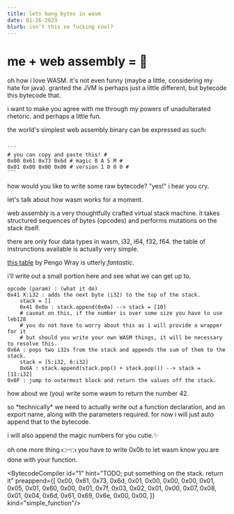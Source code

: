 ```yaml
---
title: lets bang bytes in wasm
date: 01-26-2023
blurb: isn't this so fucking cool?
---
```


<script src="/blog/scripts/wabt.js"></script>

# me + web assembly = 💖
oh how i love WASM. it's not even funny (maybe a little, considering my hate for java).
granted the JVM is perhaps just a little different, but bytecode this bytecode that.

i want to make you agree with me through my powers of unadulterated rhetoric. and perhaps a little fun.

the world's simplest web assembly binary can be expressed as such:

<code>
```
# you can copy and paste this! #
0x00 0x61 0x73 0x6d # magic 0 A S M #
0x01 0x00 0x00 0x00 # version 1 0 0 0 #
```
</code>

how would you like to write some raw bytecode? "yes!" i hear you cry.

<BytecodeCompiler id="0" hint="0x00 0x61..." preappend={[]}/>

let's talk about how wasm works for a moment.

web assembly is a very thoughtfully crafted virtual stack machine.
it takes structured sequences of bytes (opcodes) and performs mutations
on the stack itself.

there are only four data types in wasm, i32, i64, f32, f64.
the table of instrunctions available is actually very simple.

[this table](https://pengowray.github.io/wasm-ops/) by Pengo Wray is utterly *fantastic*.

i'll write out a small portion here and see what we can get up to.

```
opcode (param) : (what it do)
0x41 X:i32 : adds the next byte (i32) to the top of the stack.
    stack = []
    0x41 0x0a : stack.append(0x0a) --> stack = [10]
    # caveat on this, if the number is over some size you have to use leb128
    # you do not have to worry about this as i will provide a wrapper for it
    # but should you write your own WASM things, it will be necessary to resolve this. 
0x6A : pops two i32s from the stack and appends the sum of them to the stack.
    stack = [5:i32, 6:i32]
    0x6A : stack.append(stack.pop() + stack.pop()) --> stack = [11:i32]
0x0F : jump to outermost block and return the values off the stack.
```

how about we (you) write some wasm to return the number 42.

<Aside mood="rat">
so *technically* we need to actually write out a function declaration, and an export name,
along with the parameters required. for now i will just auto append that to the bytecode.

i will also append the magic numbers for you cutie.✨

oh one more thing 👉👈 you have to write 0x0b to let wasm know you are done with your function.
</Aside>

<BytecodeCompiler id="1" 
hint="TODO; 
put something on the stack.
return it"
preappend={[
    0x00, 0x61, 0x73, 0x6d,
    0x01, 0x00, 0x00, 0x00,
    0x01, 0x05, 0x01,
    0x60, 0x00, 0x01, 0x7f,
    0x03, 0x02, 0x01, 0x00,
    0x07, 0x08, 0x01, 0x04, 0x6d, 0x61, 0x69, 0x6e, 0x00, 0x00,
]}
kind="simple_function"/>